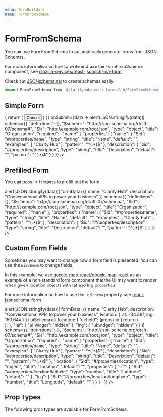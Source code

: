 ```yaml
---
menu: FormBuilders
name: FormFromSchema
---
```




# FormFromSchema

You can use FormFromSchema to automatically generate forms from JSON Schemas.

For more information on how to write and use the FormFromSchema component, see
[mozilla-services/react-jsonschema-form](https://github.com/mozilla-services/react-jsonschema-form).

Check out [JSONschema.net](https://jsonschema.net/) to create schemas easily.

```js
import FormFromSchema from '@clarityhub/unity-forms/lib/FormFromSchema';
```

## Simple Form

<Playground>
    <FormFromSchema
        additionalButtons={() => {
            return (
                <Button>Cancel</Button>
            )
        }}
        onSubmit={data => alert(JSON.stringify(data))}
        schema={{
            "definitions": {},
            "$schema": "http://json-schema.org/draft-07/schema#",
            "$id": "http://example.com/root.json",
            "type": "object",
            "title": "Organization",
            "required": [
                "name"
            ],
            "properties": {
                "name": {
                    "$id": "#/properties/name",
                    "type": "string",
                    "title": "Name",
                    "default": "",
                    "examples": [
                        "Clarity Hub"
                    ],
                    "pattern": "^(.*)$"
                },
                "description": {
                    "$id": "#/properties/description",
                    "type": "string",
                    "title": "Description",
                    "default": "",
                    "pattern": "^(.*)$"
                }
            }
        }}
    />
</Playground>

## Prefilled Form

You can pass in `formData` to prefill out the form

<Playground>
    <FormFromSchema
        onSubmit={data => alert(JSON.stringify(data))}
        formData={{
            name: "Clarity Hub",
            description: "Conversational APIs to power your business"
        }}
        schema={{
            "definitions": {},
            "$schema": "http://json-schema.org/draft-07/schema#",
            "$id": "http://example.com/root.json",
            "type": "object",
            "title": "Organization",
            "required": [
                "name"
            ],
            "properties": {
                "name": {
                    "$id": "#/properties/name",
                    "type": "string",
                    "title": "Name",
                    "default": "",
                    "examples": [
                        "Clarity Hub"
                    ],
                    "pattern": "^(.*)$"
                },
                "description": {
                    "$id": "#/properties/description",
                    "type": "string",
                    "title": "Description",
                    "default": "",
                    "pattern": "^(.*)$"
                }
            }
        }}
    />
</Playground>

## Custom Form Fields

Sometimes you may want to change how a form field is presented. You can use the `uiSchema` to change
fields.

In this example, we use [google-map-react/google-map-react](https://github.com/google-map-react/google-map-react)
as an example of a non-standard form component that the UI may want to render when given location objects with lat and lng
properties. 

For more information on how to use the `uiSchema` property, see [react-jsonschema-form](https://react-jsonschema-form.readthedocs.io/en/latest/advanced-customization/#custom-widget-options)

<Playground>
    <FormFromSchema
        hideTitle
        onSubmit={data => alert(JSON.stringify(data))}
        formData={{
            name: "Clarity Hub",
            description: "Conversational APIs to power your business",
            location: { lat: -34.397, lng: 150.644 }
        }}
        uiSchema={{
            location: {
                "ui:field": (props) => {
                    return (
                        <div style={{ height: '300px', width: '100%' }}>
                            <GoogleMapReact
                                bootstrapURLKeys={{ key: 'AIzaSyDYNOZYEqYnkX2jyfpnIfJgmiLvuCViULo' }}
                                defaultCenter={props.formData}
                                defaultZoom={8}
                            />
                        </div>
                    );
                },
                "lat": {
                    "ui:widget": "hidden"
                },
                "lng": {
                    "ui:widget": "hidden"
                }
            }
        }}
        schema={{
            "definitions": {},
            "$schema": "http://json-schema.org/draft-07/schema#",
            "$id": "http://example.com/root.json",
            "type": "object",
            "title": "Organization",
            "required": [
                "name"
            ],
            "properties": {
                "name": {
                    "$id": "#/properties/name",
                    "type": "string",
                    "title": "Name",
                    "default": "",
                    "examples": [
                        "Clarity Hub"
                    ],
                    "pattern": "^(.*)$"
                },
                "description": {
                    "$id": "#/properties/description",
                    "type": "string",
                    "title": "Description",
                    "default": "",
                    "pattern": "^(.*)$"
                },
                "location": {
                    "$id": "#/properties/location",
                    "type": "object",
                    "title": "Location",
                    "default": "",
                    "properties": {
                        "lat": {
                            "$id": "#/properties/location/latitude",
                            "type": "number",
                            "title": "Latitude",
                            "default": ""
                        },
                        "lng": {
                            "$id": "#/properties/location/longitude",
                            "type": "number",
                            "title": "Longitude",
                            "default": ""
                        }
                    }
                }
            }
        }}
    />
</Playground>


## Prop Types

The following prop types are available for FormFromSchema.

<PropsTable of={FormFromSchema} />

